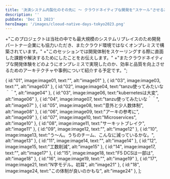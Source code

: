 ```yaml
---
title: '決済システム内製化のその先に 〜 クラウドネイティブな開発を"スケール"させるために必要だったこと'
description: ''
pubDate: 'Dec 11 2023'
heroImage: '/images/clooud-native-days-tokyo2023.png'
---
```



+"このプロジェクトは当社の中でも最大規模のシステムリプレイスのため開発パートナー企業にも協力いただき、またクラウド環境ではなくオンプレミスで構築されています。"
+"このセッションでは開発体制をスケーリングする際に直面した課題や解決するためにしたことをお伝えします。"
+"またクラウドネイティブな開発体験をどのようにオンプレミスで実現したのか、効率と品質を向上させるためのアーキテクチャや事例について紹介する予定です。";


  {
    id:"01",
    image:image01,
    text:"",
    alt:"image01"
  },
  {
    id:"03",
    image:image03,
    text:"",
    alt:"image03"
  },
  {
    id:"02",
    image:image04,
    text:"tanzu使ってみたいな＾＾",
    alt:"image04"
  },
  {
    id:"03",
    image:image06,
    text:"kubernetesは大変",
    alt:"image06"
  },
  {
    id:"04",
    image:image07,
    text:"tanzu使ってみたいな＾＾",
    alt:"image07"
  },
  {
    id:"05",
    image:image08,
    text:"意外と少人数体制",
    alt:"image08"
  },
  {
    id:"06",
    image:image09,
    text:"アーキの参考に",
    alt:"image09"
  },
  {
    id:"07",
    image:image10,
    text:"Microservices",
    alt:"image10"
  },
  {
    id:"08",
    image:image11,
    text:"サーキットブレイク",
    alt:"image11"
  },
  {
    id:"09",
    image:image12,
    text:"",
    alt:"image12"
  },
  {
    id:"10",
    image:image13,
    text:"う～ん。うちのチーム、こんなに減っているかな。",
    alt:"image13"
  },
  {
    id:"11",
    image:image14,
    text:"",
    alt:"image14"
  },
  {
    id:"12",
    image:image15,
    text:"工数削減",
    alt:"image15"
  },
  {
    id:"14",
    image:image17,
    text:"",
    alt:"image17"
  },
  {
    id:"15",
    image:image18,
    text:"F5 DCSは一部は",
    alt:"image18"
  },
  {
    id:"16",
    image:image19,
    text:"",
    alt:"image19"
  },
  {
    id:"17",
    image:image21,
    text:"N字モデル。初耳",
    alt:"image21"
  },
  {
    id:"18",
    image:image24,
    text:"この体制が良いのかもな",
    alt:"image24"
  },
];

<Carousel description={description} cards={cards}/>
